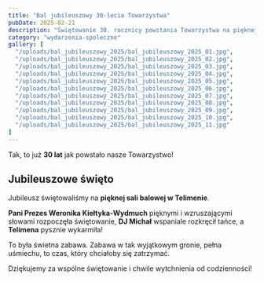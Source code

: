 ```yaml
---
title: "Bal jubileuszowy 30-lecia Towarzystwa"
pubDate: 2025-02-21
description: "Świętowanie 30. rocznicy powstania Towarzystwa na pięknej sali balowej w Telimenie."
category: "wydarzenia-spoleczne"
gallery: [
  "/uploads/bal_jubileuszowy_2025/bal_jubileuszowy_2025_01.jpg",
  "/uploads/bal_jubileuszowy_2025/bal_jubileuszowy_2025_02.jpg",
  "/uploads/bal_jubileuszowy_2025/bal_jubileuszowy_2025_03.jpg",
  "/uploads/bal_jubileuszowy_2025/bal_jubileuszowy_2025_04.jpg",
  "/uploads/bal_jubileuszowy_2025/bal_jubileuszowy_2025_05.jpg",
  "/uploads/bal_jubileuszowy_2025/bal_jubileuszowy_2025_06.jpg",
  "/uploads/bal_jubileuszowy_2025/bal_jubileuszowy_2025_07.jpg",
  "/uploads/bal_jubileuszowy_2025/bal_jubileuszowy_2025_08.jpg",
  "/uploads/bal_jubileuszowy_2025/bal_jubileuszowy_2025_09.jpg",
  "/uploads/bal_jubileuszowy_2025/bal_jubileuszowy_2025_10.jpg",
  "/uploads/bal_jubileuszowy_2025/bal_jubileuszowy_2025_11.jpg"
]
---
```



Tak, to już **30 lat** jak powstało nasze Towarzystwo!

## Jubileuszowe święto

Jubileusz świętowaliśmy na **pięknej sali balowej w Telimenie**.

**Pani Prezes Weronika Kiełtyka-Wydmuch** pięknymi i wzruszającymi słowami rozpoczęła świętowanie, **DJ Michał** wspaniale rozkręcił tańce, a **Telimena** pysznie wykarmiła!

To była świetna zabawa. Zabawa w tak wyjątkowym gronie, pełna uśmiechu, to czas, który chciałoby się zatrzymać.

Dziękujemy za wspólne świętowanie i chwile wytchnienia od codzienności!

<Gallery imagePaths={frontmatter.gallery} />